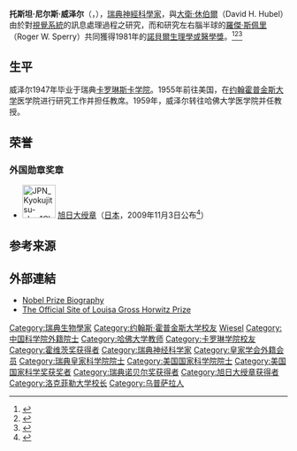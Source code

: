 {{request translation|en}}
{{Infobox scientist
|name              = 托斯坦·威泽尔{{Nobel icon}}<br>Torsten Wiesel
|image             = Torsten Wiesel-7Nov2006.jpg
|caption           = 摄于2006年
|birth_date        = {{birth date and age|1924|6|3|df=y}}
|birth_place       = {{SWE}}[[乌普萨拉|乌普萨拉]]
|death_date        =
|death_place       =
|residence         =
|citizenship       =
|nationality       = {{SWE}}
|ethnicity         =
|field             =
|work_institutions =
|alma_mater        =
|doctoral_advisor  =
|doctoral_students =
|known_for         = [[视觉系统|视觉系统]]
|influences        =
|influenced        =
|prizes            = 1981年[[诺贝尔生理學或醫學獎|诺贝尔生理學或醫學獎]]
|religion          =
}}
''' 托斯坦·尼尔斯·威泽尔'''（{{lang-sv|'''Torsten Nils Wiesel'''}}，{{bd|1924年|6月3日}}），[[瑞典|瑞典]][[神經科學|神經科學家]]，與[[大衛·休伯爾|大衛·休伯爾]]（David H. Hubel）由於對[[視覺系統|視覺系統]]的訊息處理過程之研究，而和研究左右腦半球的[[羅傑·斯佩里|羅傑·斯佩里]]（Roger W. Sperry）共同獲得1981年的[[諾貝爾生理學或醫學獎|諾貝爾生理學或醫學獎]]。<ref>{{Cite journal | last1 = Shatz | first1 = C. J. | title = [[David_H._Hubel|David Hunter Hubel]] (1926–2013) Neuroscientist who helped to reveal how the brain processes visual information| doi = 10.1038/502625a | journal = Nature | volume = 502 | issue = 7473 | pages = 625 | year = 2013 | pmid =  24172972| pmc = }}</ref><ref name="HubelWiesel1959">{{cite journal|last1=Hubel|first1=D. H.|last2=Wiesel|first2=T. N.|title=Receptive fields of single neurones in the cat's striate cortex|journal=The Journal of Physiology|volume=148|issue=3|year=1959|pages=574–591|issn=0022-3751|doi=10.1113/jphysiol.1959.sp006308|pmid=14403679|pmc=1363130}}</ref><ref name="HubelWiesel1962">{{cite journal|last1=Hubel|first1=D. H.|last2=Wiesel|first2=T. N.|title=Receptive fields, binocular interaction and functional architecture in the cat's visual cortex|journal=The Journal of Physiology|volume=160|issue=1|year=1962|pages=106–154|issn=0022-3751|doi=10.1113/jphysiol.1962.sp006837|pmid=14449617|pmc=1359523}}</ref>

==生平==
威泽尔1947年毕业于瑞典[[卡罗琳学院|卡罗琳斯卡学院]]。1955年前往美国，在[[约翰霍普金斯大学|约翰霍普金斯大学]]医学院进行研究工作并担任教席。1959年，威泽尔转往哈佛大学医学院并任教授。

==荣誉==
===外国勋章奖章===
* [[File:JPN_Kyokujitsu-sho_1Class_BAR.svg|60px]] [[旭日大绶章|旭日大绶章]]（[[日本|日本]]，2009年11月3日公布<ref>{{ja}}{{cite web |url=https://www.mofa.go.jp/mofaj/gaiko/protocol/pdfs/h21_au.pdf |title=平成21年秋の外国人叙勲受章者名簿 |publisher=[[内阁府|内阁府]] |date=2009-11-03 |accessdate=2022-05-07 |archive-date=2022-01-18 |archive-url=https://web.archive.org/web/20220118230318/https://www.mofa.go.jp/mofaj/gaiko/protocol/pdfs/h21_au.pdf |dead-url=no }}</ref>）

==参考来源==
{{Reflist}}

==外部連結==
* [http://www.nobel.se/medicine/laureates/1981/wiesel-autobio.html Nobel Prize Biography] {{Wayback|url=http://www.nobel.se/medicine/laureates/1981/wiesel-autobio.html |date=20011202004718 }}
* [http://www.cumc.columbia.edu/horwitz/ The Official Site of Louisa Gross Horwitz Prize] {{Wayback|url=http://www.cumc.columbia.edu/horwitz/ |date=20080306063925 }}

{{諾貝爾生理學或醫學獎獲得者 (1976年-2000年)}}
{{Winners of the National Medal of Science|biological}}
{{路易莎·格罗斯·霍维茨奖获得者}}
{{中国科学院院士}}
{{中国科学院外籍院士}}

{{Authority control}}

{{DEFAULTSORT:Wiesel, Torsten}}
[[Category:瑞典生物學家|Category:瑞典生物學家]]
[[Category:约翰斯·霍普金斯大学校友|Category:约翰斯·霍普金斯大学校友]]
[[Category:諾貝爾生理學或醫學獎獲得者|Wiesel]]
[[Category:中国科学院外籍院士|Category:中国科学院外籍院士]]
[[Category:哈佛大学教师|Category:哈佛大学教师]]
[[Category:卡罗琳学院校友|Category:卡罗琳学院校友]]
[[Category:霍维茨奖获得者|Category:霍维茨奖获得者]]
[[Category:瑞典神经科学家|Category:瑞典神经科学家]]
[[Category:皇家学会外籍会员|Category:皇家学会外籍会员]]
[[Category:瑞典皇家科学院院士|Category:瑞典皇家科学院院士]]
[[Category:美国国家科学院院士|Category:美国国家科学院院士]]
[[Category:美国国家科学奖获奖者|Category:美国国家科学奖获奖者]]
[[Category:瑞典诺贝尔奖获得者|Category:瑞典诺贝尔奖获得者]]
[[Category:旭日大绶章获得者|Category:旭日大绶章获得者]]
[[Category:洛克菲勒大学校长|Category:洛克菲勒大学校长]]
[[Category:乌普萨拉人|Category:乌普萨拉人]]